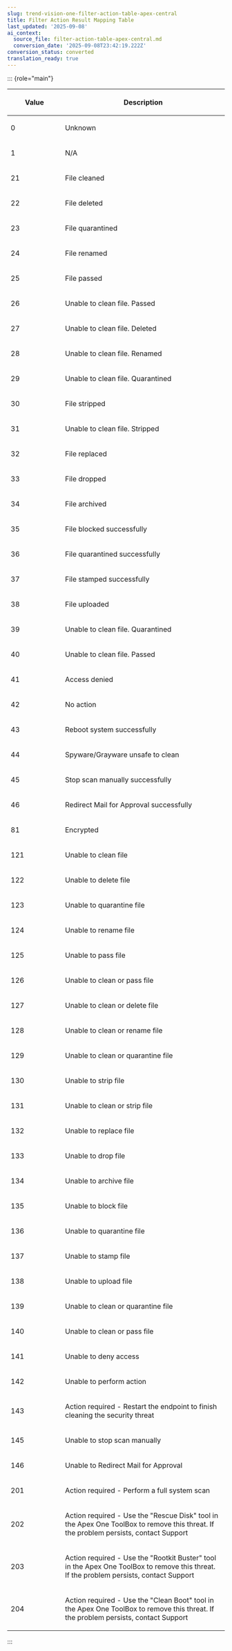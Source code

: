 ```yaml
---
slug: trend-vision-one-filter-action-table-apex-central
title: Filter Action Result Mapping Table
last_updated: '2025-09-08'
ai_context:
  source_file: filter-action-table-apex-central.md
  conversion_date: '2025-09-08T23:42:19.222Z'
conversion_status: converted
translation_ready: true
---
```


::: {role="main"}

<table>
<colgroup>
<col style="width: 25%" />
<col style="width: 75%" />
</colgroup>
<thead>
<tr>
<th><p>Value</p></th>
<th><p>Description</p></th>
</tr>
</thead>
<tbody>
<tr>
<td><p>0</p></td>
<td><p>Unknown</p></td>
</tr>
<tr>
<td><p>1</p></td>
<td><p>N/A</p></td>
</tr>
<tr>
<td><p>21</p></td>
<td><p>File cleaned</p></td>
</tr>
<tr>
<td><p>22</p></td>
<td><p>File deleted</p></td>
</tr>
<tr>
<td><p>23</p></td>
<td><p>File quarantined</p></td>
</tr>
<tr>
<td><p>24</p></td>
<td><p>File renamed</p></td>
</tr>
<tr>
<td><p>25</p></td>
<td><p>File passed</p></td>
</tr>
<tr>
<td><p>26</p></td>
<td><p>Unable to clean file. Passed</p></td>
</tr>
<tr>
<td><p>27</p></td>
<td><p>Unable to clean file. Deleted</p></td>
</tr>
<tr>
<td><p>28</p></td>
<td><p>Unable to clean file. Renamed</p></td>
</tr>
<tr>
<td><p>29</p></td>
<td><p>Unable to clean file. Quarantined</p></td>
</tr>
<tr>
<td><p>30</p></td>
<td><p>File stripped</p></td>
</tr>
<tr>
<td><p>31</p></td>
<td><p>Unable to clean file. Stripped</p></td>
</tr>
<tr>
<td><p>32</p></td>
<td><p>File replaced</p></td>
</tr>
<tr>
<td><p>33</p></td>
<td><p>File dropped</p></td>
</tr>
<tr>
<td><p>34</p></td>
<td><p>File archived</p></td>
</tr>
<tr>
<td><p>35</p></td>
<td><p>File blocked successfully</p></td>
</tr>
<tr>
<td><p>36</p></td>
<td><p>File quarantined successfully</p></td>
</tr>
<tr>
<td><p>37</p></td>
<td><p>File stamped successfully</p></td>
</tr>
<tr>
<td><p>38</p></td>
<td><p>File uploaded</p></td>
</tr>
<tr>
<td><p>39</p></td>
<td><p>Unable to clean file. Quarantined</p></td>
</tr>
<tr>
<td><p>40</p></td>
<td><p>Unable to clean file. Passed</p></td>
</tr>
<tr>
<td><p>41</p></td>
<td><p>Access denied</p></td>
</tr>
<tr>
<td><p>42</p></td>
<td><p>No action</p></td>
</tr>
<tr>
<td><p>43</p></td>
<td><p>Reboot system successfully</p></td>
</tr>
<tr>
<td><p>44</p></td>
<td><p>Spyware/Grayware unsafe to clean</p></td>
</tr>
<tr>
<td><p>45</p></td>
<td><p>Stop scan manually successfully</p></td>
</tr>
<tr>
<td><p>46</p></td>
<td><p>Redirect Mail for Approval successfully</p></td>
</tr>
<tr>
<td><p>81</p></td>
<td><p>Encrypted</p></td>
</tr>
<tr>
<td><p>121</p></td>
<td><p>Unable to clean file</p></td>
</tr>
<tr>
<td><p>122</p></td>
<td><p>Unable to delete file</p></td>
</tr>
<tr>
<td><p>123</p></td>
<td><p>Unable to quarantine file</p></td>
</tr>
<tr>
<td><p>124</p></td>
<td><p>Unable to rename file</p></td>
</tr>
<tr>
<td><p>125</p></td>
<td><p>Unable to pass file</p></td>
</tr>
<tr>
<td><p>126</p></td>
<td><p>Unable to clean or pass file</p></td>
</tr>
<tr>
<td><p>127</p></td>
<td><p>Unable to clean or delete file</p></td>
</tr>
<tr>
<td><p>128</p></td>
<td><p>Unable to clean or rename file</p></td>
</tr>
<tr>
<td><p>129</p></td>
<td><p>Unable to clean or quarantine file</p></td>
</tr>
<tr>
<td><p>130</p></td>
<td><p>Unable to strip file</p></td>
</tr>
<tr>
<td><p>131</p></td>
<td><p>Unable to clean or strip file</p></td>
</tr>
<tr>
<td><p>132</p></td>
<td><p>Unable to replace file</p></td>
</tr>
<tr>
<td><p>133</p></td>
<td><p>Unable to drop file</p></td>
</tr>
<tr>
<td><p>134</p></td>
<td><p>Unable to archive file</p></td>
</tr>
<tr>
<td><p>135</p></td>
<td><p>Unable to block file</p></td>
</tr>
<tr>
<td><p>136</p></td>
<td><p>Unable to quarantine file</p></td>
</tr>
<tr>
<td><p>137</p></td>
<td><p>Unable to stamp file</p></td>
</tr>
<tr>
<td><p>138</p></td>
<td><p>Unable to upload file</p></td>
</tr>
<tr>
<td><p>139</p></td>
<td><p>Unable to clean or quarantine file</p></td>
</tr>
<tr>
<td><p>140</p></td>
<td><p>Unable to clean or pass file</p></td>
</tr>
<tr>
<td><p>141</p></td>
<td><p>Unable to deny access</p></td>
</tr>
<tr>
<td><p>142</p></td>
<td><p>Unable to perform action</p></td>
</tr>
<tr>
<td><p>143</p></td>
<td><p>Action required - Restart the endpoint to finish cleaning the security threat</p></td>
</tr>
<tr>
<td><p>145</p></td>
<td><p>Unable to stop scan manually</p></td>
</tr>
<tr>
<td><p>146</p></td>
<td><p>Unable to Redirect Mail for Approval</p></td>
</tr>
<tr>
<td><p>201</p></td>
<td><p>Action required - Perform a full system scan</p></td>
</tr>
<tr>
<td><p>202</p></td>
<td><p>Action required - Use the "Rescue Disk" tool in the Apex One ToolBox to remove this threat. If the problem persists, contact Support</p></td>
</tr>
<tr>
<td><p>203</p></td>
<td><p>Action required - Use the "Rootkit Buster" tool in the Apex One ToolBox to remove this threat. If the problem persists, contact Support</p></td>
</tr>
<tr>
<td><p>204</p></td>
<td><p>Action required - Use the "Clean Boot" tool in the Apex One ToolBox to remove this threat. If the problem persists, contact Support</p></td>
</tr>
</tbody>
</table>
:::
